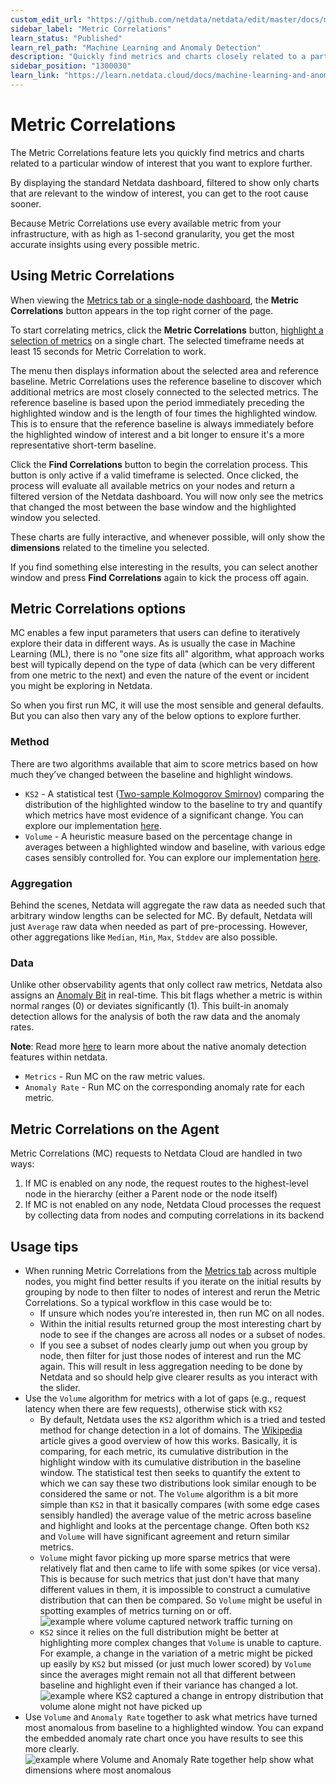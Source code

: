 ```yaml
---
custom_edit_url: "https://github.com/netdata/netdata/edit/master/docs/metric-correlations.md"
sidebar_label: "Metric Correlations"
learn_status: "Published"
learn_rel_path: "Machine Learning and Anomaly Detection"
description: "Quickly find metrics and charts closely related to a particular timeframe of interest anywhere in your infrastructure to discover the root cause faster."
sidebar_position: "1300030"
learn_link: "https://learn.netdata.cloud/docs/machine-learning-and-anomaly-detection/metric-correlations"
---
```


# Metric Correlations

The Metric Correlations feature lets you quickly find metrics and charts related to a particular window of interest that you want to explore further.

By displaying the standard Netdata dashboard, filtered to show only charts that are relevant to the window of interest, you can get to the root cause sooner.

Because Metric Correlations use every available metric from your infrastructure, with as high as 1-second granularity, you get the most accurate insights using every possible metric.

## Using Metric Correlations

When viewing the [Metrics tab or a single-node dashboard](/docs/dashboards-and-charts/metrics-tab-and-single-node-tabs), the **Metric Correlations** button appears in the top right corner of the page.

To start correlating metrics, click the **Metric Correlations** button, [highlight a selection of metrics](/docs/dashboards-and-charts/netdata-charts#highlight) on a single chart. The selected timeframe needs at least 15 seconds for Metric Correlation to work.

The menu then displays information about the selected area and reference baseline. Metric Correlations uses the reference baseline to discover which additional metrics are most closely connected to the selected metrics. The reference baseline is based upon the period immediately preceding the highlighted window and is the length of four times the highlighted window. This is to ensure that the reference baseline is always immediately before the highlighted window of interest and a bit longer to ensure it's a more representative short-term baseline.

Click the **Find Correlations** button to begin the correlation process. This button is only active if a valid timeframe is selected. Once clicked, the process will evaluate all available metrics on your nodes and return a filtered version of the Netdata dashboard. You will now only see the metrics that changed the most between the base window and the highlighted window you selected.

These charts are fully interactive, and whenever possible, will only show the **dimensions** related to the timeline you selected.

If you find something else interesting in the results, you can select another window and press **Find Correlations** again to kick the process off again.

## Metric Correlations options

MC enables a few input parameters that users can define to iteratively explore their data in different ways. As is usually the case in Machine Learning (ML), there is no "one size fits all" algorithm, what approach works best will typically depend on the type of data (which can be very different from one metric to the next) and even the nature of the event or incident you might be exploring in Netdata.

So when you first run MC, it will use the most sensible and general defaults. But you can also then vary any of the below options to explore further.

### Method

There are two algorithms available that aim to score metrics based on how much they’ve changed between the baseline and highlight windows.

- `KS2` - A statistical test ([Two-sample Kolmogorov Smirnov](https://en.wikipedia.org/wiki/Kolmogorov%E2%80%93Smirnov_test#Two-sample_Kolmogorov%E2%80%93Smirnov_test)) comparing the distribution of the highlighted window to the baseline to try and quantify which metrics have most evidence of a significant change. You can explore our implementation [here](https://github.com/netdata/netdata/blob/d917f9831c0a1638ef4a56580f321eb6c9a88037/database/metric_correlations.c#L212).
- `Volume` - A heuristic measure based on the percentage change in averages between a highlighted window and baseline, with various edge cases sensibly controlled for. You can explore our implementation [here](https://github.com/netdata/netdata/blob/d917f9831c0a1638ef4a56580f321eb6c9a88037/database/metric_correlations.c#L516).

### Aggregation

Behind the scenes, Netdata will aggregate the raw data as needed such that arbitrary window lengths can be selected for MC. By default, Netdata will just `Average` raw data when needed as part of pre-processing. However, other aggregations like `Median`, `Min`, `Max`, `Stddev` are also possible.

### Data

Unlike other observability agents that only collect raw metrics, Netdata also assigns an [Anomaly Bit](https://github.com/netdata/netdata/tree/master/src/ml#anomaly-bit) in real-time. This bit flags whether a metric is within normal ranges (0) or deviates significantly (1). This built-in anomaly detection allows for the analysis of both the raw data and the anomaly rates.

**Note**: Read more [here](/docs/machine-learning-and-anomaly-detection/ml-models-and-anomaly-detection) to learn more about the native anomaly detection features within netdata.

- `Metrics` - Run MC on the raw metric values.
- `Anomaly Rate` - Run MC on the corresponding anomaly rate for each metric.

## Metric Correlations on the Agent

Metric Correlations (MC) requests to Netdata Cloud are handled in two ways:

1. If MC is enabled on any node, the request routes to the highest-level node in the hierarchy (either a Parent node or the node itself)
2. If MC is not enabled on any node, Netdata Cloud processes the request by collecting data from nodes and computing correlations in its backend

## Usage tips

- When running Metric Correlations from the [Metrics tab](/docs/dashboards-and-charts/metrics-tab-and-single-node-tabs) across multiple nodes, you might find better results if you iterate on the initial results by grouping by node to then filter to nodes of interest and rerun the Metric Correlations. So a typical workflow in this case would be to:
    - If unsure which nodes you’re interested in, then run MC on all nodes.
    - Within the initial results returned group the most interesting chart by node to see if the changes are across all nodes or a subset of nodes.
    - If you see a subset of nodes clearly jump out when you group by node, then filter for just those nodes of interest and run the MC again. This will result in less aggregation needing to be done by Netdata and so should help give clearer results as you interact with the slider.
- Use the `Volume` algorithm for metrics with a lot of gaps (e.g., request latency when there are few requests), otherwise stick with `KS2`
    - By default, Netdata uses the `KS2` algorithm which is a tried and tested method for change detection in a lot of domains. The [Wikipedia](https://en.wikipedia.org/wiki/Kolmogorov%E2%80%93Smirnov_test) article gives a good overview of how this works. Basically, it is comparing, for each metric, its cumulative distribution in the highlight window with its cumulative distribution in the baseline window. The statistical test then seeks to quantify the extent to which we can say these two distributions look similar enough to be considered the same or not. The `Volume` algorithm is a bit more simple than `KS2` in that it basically compares (with some edge cases sensibly handled) the average value of the metric across baseline and highlight and looks at the percentage change. Often both `KS2` and `Volume` will have significant agreement and return similar metrics.
    - `Volume` might favor picking up more sparse metrics that were relatively flat and then came to life with some spikes (or vice versa). This is because for such metrics that just don't have that many different values in them, it is impossible to construct a cumulative distribution that can then be compared. So `Volume` might be useful in spotting examples of metrics turning on or off. ![example where volume captured network traffic turning on](https://user-images.githubusercontent.com/2178292/182336924-d02fd3d3-7f09-41da-9cfc-809d01396d9d.png)
    - `KS2` since it relies on the full distribution might be better at highlighting more complex changes that `Volume` is unable to capture. For example, a change in the variation of a metric might be picked up easily by `KS2` but missed (or just much lower scored) by `Volume` since the averages might remain not all that different between baseline and highlight even if their variance has changed a lot. ![example where KS2 captured a change in entropy distribution that volume alone might not have picked up](https://user-images.githubusercontent.com/2178292/182338289-59b61e6b-089d-431c-bc8e-bd19ba6ad5a5.png)
- Use `Volume` and `Anomaly Rate` together to ask what metrics have turned most anomalous from baseline to a highlighted window. You can expand the embedded anomaly rate chart once you have results to see this more clearly. ![example where Volume and Anomaly Rate together help show what dimensions where most anomalous](https://user-images.githubusercontent.com/2178292/182338666-6d19fa92-89d3-4d61-804c-8f10982114f5.png)
